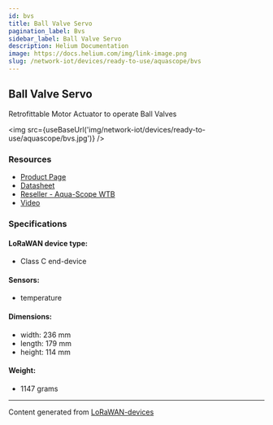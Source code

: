 ```yaml
---
id: bvs
title: Ball Valve Servo
pagination_label: Bvs
sidebar_label: Ball Valve Servo
description: Helium Documentation
image: https://docs.helium.com/img/link-image.png
slug: /network-iot/devices/ready-to-use/aquascope/bvs
---
```



<LegacyContentBanner />

## Ball Valve Servo

Retrofittable Motor Actuator to operate Ball Valves

<img src={useBaseUrl('img/network-iot/devices/ready-to-use/aquascope/bvs.jpg')} />

### Resources

- [Product Page](https://www.aqua-scope.com/ball-valve-servo.html)
- [Datasheet](https://www.aqua-scope.com/fileadmin/docs/BVSLWE01_DataSheet.pdf)
- [Reseller - Aqua-Scope WTB](https://www.aqua-scope.com/buy.html)
- [Video](https://www.youtube.com/watch?v=SsR9Trlw3SU)

### Specifications

#### LoRaWAN device type:

- Class C end-device

#### Sensors:

- temperature

#### Dimensions:

- width: 236 mm
- length: 179 mm
- height: 114 mm

#### Weight:

- 1147 grams

---

Content generated from [LoRaWAN-devices](https://github.com/TheThingsNetwork/lorawan-devices)
